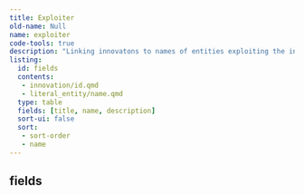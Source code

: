 ```yaml
---
title: Exploiter
old-name: Null
name: exploiter
code-tools: true
description: "Linking innovatons to names of entities exploiting the innovation"
listing:
  id: fields
  contents:
   - innovation/id.qmd
   - literal_entity/name.qmd
  type: table
  fields: [title, name, description]
  sort-ui: false
  sort:
   - sort-order
   - name
---
```


## fields
:::{ #fields }
:::
